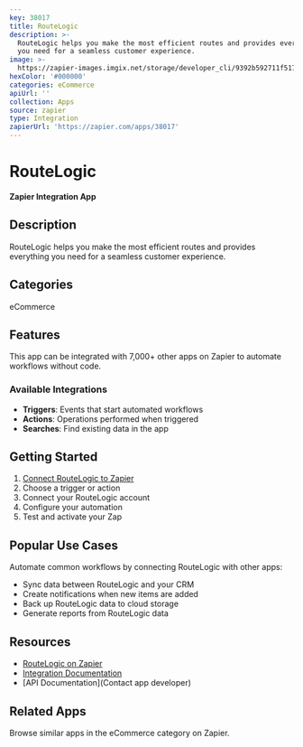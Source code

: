 ```yaml
---
key: 38017
title: RouteLogic
description: >-
  RouteLogic helps you make the most efficient routes and provides everything
  you need for a seamless customer experience.
image: >-
  https://zapier-images.imgix.net/storage/developer_cli/9392b592711f5170a33a4656f3a5409f.png?auto=format%2Ccompress&ixlib=python-3.0.0&q=50
hexColor: '#000000'
categories: eCommerce
apiUrl: ''
collection: Apps
source: zapier
type: Integration
zapierUrl: 'https://zapier.com/apps/38017'
---
```

# RouteLogic

**Zapier Integration App**

## Description

RouteLogic helps you make the most efficient routes and provides everything you need for a seamless customer experience.

## Categories

eCommerce

## Features

This app can be integrated with 7,000+ other apps on Zapier to automate workflows without code.

### Available Integrations

- **Triggers**: Events that start automated workflows
- **Actions**: Operations performed when triggered
- **Searches**: Find existing data in the app

## Getting Started

1. [Connect RouteLogic to Zapier](https://zapier.com/apps/38017)
2. Choose a trigger or action
3. Connect your RouteLogic account
4. Configure your automation
5. Test and activate your Zap

## Popular Use Cases

Automate common workflows by connecting RouteLogic with other apps:

- Sync data between RouteLogic and your CRM
- Create notifications when new items are added
- Back up RouteLogic data to cloud storage
- Generate reports from RouteLogic data

## Resources

- [RouteLogic on Zapier](https://zapier.com/apps/38017)
- [Integration Documentation](https://zapier.com/apps/38017/integrations)
- [API Documentation](Contact app developer)

## Related Apps

Browse similar apps in the eCommerce category on Zapier.
